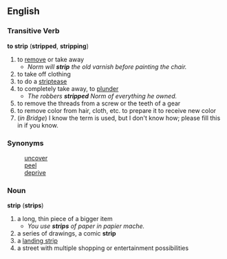 ==English==
===Transitive Verb===
'''to strip''' ('''stripped''', '''stripping''')
# to [[remove]] or take away
#*''Norm will '''strip''' the old varnish before painting the chair.''
# to take off clothing
# to do a [[striptease]]
# to completely take away, to [[plunder]]
#*''The robbers '''stripped''' Norm of everything he owned.''
# to remove the threads from a screw or the teeth of a gear
# to remove color from hair, cloth, etc. to prepare it to receive new color
# (''in Bridge'')  I know the term is used, but I don't know how; please fill this in if you know.
===Synonyms===
:[[uncover]]
:[[peel]]
:[[deprive]]

===Noun===
'''strip''' ('''strips''')
# a long, thin piece of a bigger item
#* ''You use '''strips''' of paper in papier mache.''
# a series of drawings, a comic '''strip'''
# a [[landing strip]]
# a street with multiple shopping or entertainment possibilities